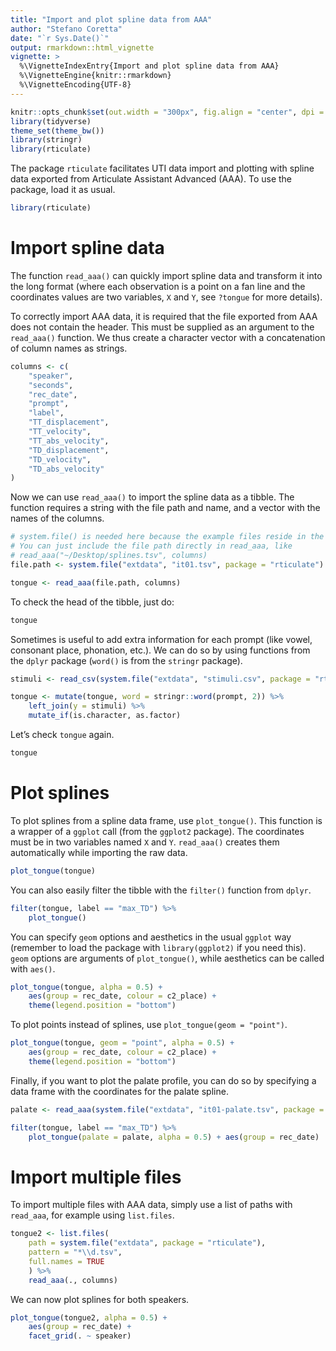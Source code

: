 ```yaml
---
title: "Import and plot spline data from AAA"
author: "Stefano Coretta"
date: "`r Sys.Date()`"
output: rmarkdown::html_vignette
vignette: >
  %\VignetteIndexEntry{Import and plot spline data from AAA}
  %\VignetteEngine{knitr::rmarkdown}
  %\VignetteEncoding{UTF-8}
---
```


```r
knitr::opts_chunk$set(out.width = "300px", fig.align = "center", dpi = 300)
library(tidyverse)
theme_set(theme_bw())
library(stringr)
library(rticulate)
```

The package `rticulate` facilitates UTI data import and plotting with spline data exported from Articulate Assistant Advanced (AAA). To use the package, load it as usual.

```r
library(rticulate)
```

# Import spline data

The function `read_aaa()` can quickly import spline data and transform it into the long format (where each observation is a point on a fan line and the coordinates values are two variables, `X` and `Y`, see `?tongue` for more details).

To correctly import AAA data, it is required that the file exported from AAA does not contain the header. This must be supplied as an argument to the `read_aaa()` function. We thus create a character vector with a concatenation of column names as strings.

```r
columns <- c(
    "speaker",
    "seconds",
    "rec_date",
    "prompt",
    "label",
    "TT_displacement",
    "TT_velocity",
    "TT_abs_velocity",
    "TD_displacement",
    "TD_velocity",
    "TD_abs_velocity"
)
```

Now we can use `read_aaa()` to import the spline data as a tibble. The function requires a string with the file path and name, and a vector with the names of the columns.

```r
# system.file() is needed here because the example files reside in the package.
# You can just include the file path directly in read_aaa, like 
# read_aaa("~/Desktop/splines.tsv", columns)
file.path <- system.file("extdata", "it01.tsv", package = "rticulate")

tongue <- read_aaa(file.path, columns)
```

To check the head of the tibble, just do:

```r
tongue
```

Sometimes is useful to add extra information for each prompt (like vowel, consonant place, phonation, etc.). We can do so by using functions from the `dplyr` package (`word()` is from the `stringr` package).

```r
stimuli <- read_csv(system.file("extdata", "stimuli.csv", package = "rticulate"))

tongue <- mutate(tongue, word = stringr::word(prompt, 2)) %>%
    left_join(y = stimuli) %>%
    mutate_if(is.character, as.factor)
```

Let's check `tongue` again.

```r
tongue
```

# Plot splines

To plot splines from a spline data frame, use `plot_tongue()`. This function is a wrapper of a `ggplot` call (from the `ggplot2` package). The coordinates must be in two variables named `X` and `Y`. `read_aaa()` creates them automatically while importing the raw data.

```r
plot_tongue(tongue)
```

You can also easily filter the tibble with the `filter()` function from `dplyr`.

```r
filter(tongue, label == "max_TD") %>%
    plot_tongue()
```

You can specify `geom` options and aesthetics in the usual `ggplot` way (remember to load the package with `library(ggplot2)` if you need this). `geom` options are arguments of `plot_tongue()`, while aesthetics can be called with `aes()`.

```r
plot_tongue(tongue, alpha = 0.5) +
    aes(group = rec_date, colour = c2_place) +
    theme(legend.position = "bottom")
```

To plot points instead of splines, use `plot_tongue(geom = "point")`.

```r
plot_tongue(tongue, geom = "point", alpha = 0.5) +
    aes(group = rec_date, colour = c2_place) +
    theme(legend.position = "bottom")
```

Finally, if you want to plot the palate profile, you can do so by specifying a data frame with the coordinates for the palate spline.

```r
palate <- read_aaa(system.file("extdata", "it01-palate.tsv", package = "rticulate"), columns)

filter(tongue, label == "max_TD") %>%
    plot_tongue(palate = palate, alpha = 0.5) + aes(group = rec_date)
```

# Import multiple files

To import multiple files with AAA data, simply use a list of paths with `read_aaa`, for example using `list.files`.

```r
tongue2 <- list.files(
    path = system.file("extdata", package = "rticulate"),
    pattern = "*\\d.tsv",
    full.names = TRUE
    ) %>%
    read_aaa(., columns)
```

We can now plot splines for both speakers.

```r
plot_tongue(tongue2, alpha = 0.5) +
    aes(group = rec_date) +
    facet_grid(. ~ speaker)
```
